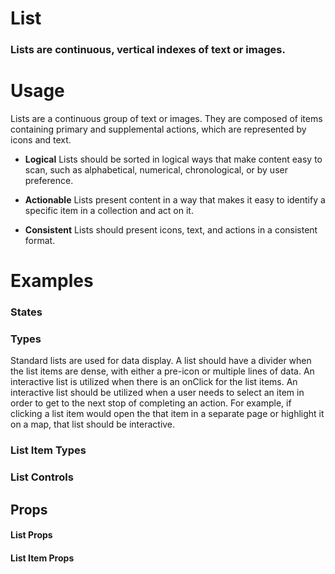 
<Meta title="Data Display|List" component={List} />

# List

### Lists are continuous, vertical indexes of text or images.

<Preview withToolbar>
  <Story name="Standard">
        <List title="My List">
          <ListItem title="List Item" />
          <ListItem title="List Item" />
          <ListItem title="List Item" />
        </List>
  </Story>
</Preview>

# Usage

Lists are a continuous group of text or images. They are composed of items containing primary and supplemental actions, which are represented by icons and text.

- **Logical**
Lists should be sorted in logical ways that make content easy to scan, such as alphabetical, numerical, chronological, or by user preference.

- **Actionable**
Lists present content in a way that makes it easy to identify a specific item in a collection and act on it.

- **Consistent**
Lists should present icons, text, and actions in a consistent format.


# Examples

### States

<Preview>
  <Story name="States">
   <List>
        <ListItem
          title="List Item (standard)"
          description="This is the description"
        />
        <ListItem
          title="List Item (selected)"
          description="This is the description"
          isSelected
        />
        <ListItem
          title="List Item (disabled)"
          description="This is the description"
          disabled
        />
    </List>
  </Story>
</Preview>

### Types

Standard lists are used for data display. A list should have a divider when the list items are dense, with either a pre-icon or multiple lines of data. An interactive list is utilized when there is an onClick for the list items. An interactive list should be utilized when a user needs to select an item in order to get to the next stop of completing an action. For example, if clicking a list item would open the that item in a separate page or highlight it on a map, that list should be interactive.

<Preview>
  <Story name="Types">
  <Grid columns="2">
  <List title="Standard">
        <ListItem
          title="List Item"
          description="This is the description"
        />
        <ListItem
          title="List Item"
          description="This is the description"
        />
        <ListItem
          title="List Item"
          description="This is the description"
        />
    </List>
      <List title="With a Divider" isDivided >
        <ListItem
          title="List Item"
          description="This is the description"
        />
        <ListItem
          title="List Item"
          description="This is the description"
        />
        <ListItem
          title="List Item"
          description="This is the description"
        />
    </List>
    <List title="Interactive" isInteractive>
        <ListItem title="List Item" description="This is the description" />
        <ListItem title="List Item" description="This is the description" />
        <ListItem title="List Item" description="This is the description" />
      </List>
      </Grid>
  </Story>
</Preview>


### List Item Types

<Preview>
  <Story name="List Item Types">
  <Grid columns="2">
    <List title="Pre-Label">
        <ListItem
          title="List Item"
          description="This is the description"
          pre={{ label: "AB" }}
        />
        <ListItem
          title="List Item"
          description="This is the description"
          pre={{ label: "CD" }}
        />
        <ListItem
          title="List Item"
          description="This is the description"
          pre={{ label: "EF" }}
        />
        <ListItem
          title="List Item"
          description="This is the description"
          pre={{ label: "GH" }}
        />
     </List>
     <List title="Post Label">
        <ListItem
          title="List Item"
          description="This is the description"
          post={{ type: "label", label: "Label" }}
        />
        <ListItem
          title="List Item"
          description="This is the description"
          post={{ type: "label", label: "6" }}
        />
        <ListItem
          title="List Item"
          description="This is the description"
          post={{ type: "label", label: "NEW!" }}
        />
        <ListItem
          title="List Item"
          description="This is the description"
          post={{ type: "label", label: "9" }}
        />
      </List>
      <List title="Post Icon">
        <ListItem
          title="List Item"
          description="This is the description"
          post={{ type: "icon", icon: "right" }}
        />
        <ListItem
          title="List Item"
          description="This is the description"
          post={{ type: "icon", icon: "info" }}
        />
        <ListItem
          title="List Item"
          description="This is the description"
          post={{ type: "icon", icon: "home", onClick: true }}
        />
        <ListItem
          title="List Item"
          description="This is the description"
          post={{ type: "icon", icon: "bookmark", onClick: true }}
        />
      </List>
      </Grid>
  </Story>
</Preview>






### List Controls

<Preview>
  <Story name="List Controls">
  <Grid columns="2">
  <List title="Checkbox">
        <ListItem
          title="List Item"
          description="This is the description"
          post={{ type: "checkbox" }}
        />
        <ListItem
          title="List Item"
          description="This is the description"
          post={{ type: "checkbox" }}
        />
        <ListItem
          title="List Item"
          description="This is the description"
          post={{ type: "checkbox" }}
        />
        <ListItem
          title="List Item"
          description="This is the description"
          post={{ type: "checkbox" }}
        />
      </List>
    <List title="Toggle">
        <ListItem
          title="List Item"
          description="This is the description"
          post={{ type: "toggle" }}
        />
        <ListItem
          title="List Item"
          description="This is the description"
          post={{ type: "toggle" }}
        />
        <ListItem
          title="List Item"
          description="This is the description"
          post={{ type: "toggle" }}
        />
        <ListItem
          title="List Item"
          description="This is the description"
          post={{ type: "toggle" }}
        />
      </List>
      </Grid>
  </Story>
</Preview>




## Props

#### List Props
<Props of={List} />

#### List Item Props
<Props of={ListItem} />
